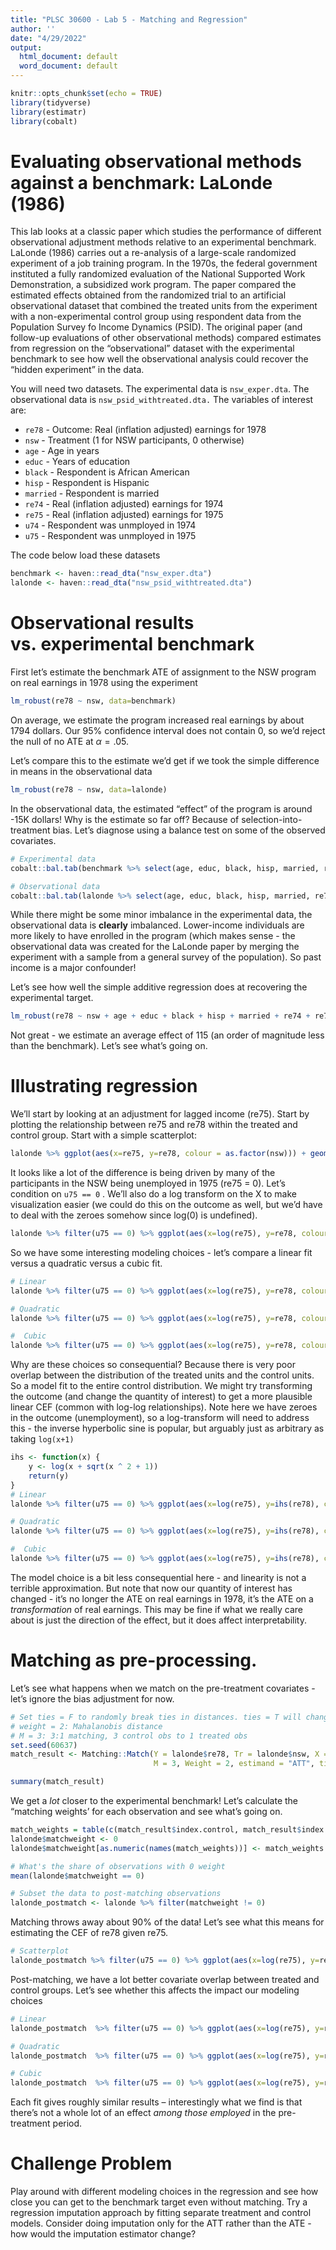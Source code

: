 ```yaml
---
title: "PLSC 30600 - Lab 5 - Matching and Regression"
author: ''
date: "4/29/2022"
output:
  html_document: default
  word_document: default
---
```


```r
knitr::opts_chunk$set(echo = TRUE)
library(tidyverse)
library(estimatr)
library(cobalt)
```

# Evaluating observational methods against a benchmark: LaLonde (1986)

This lab looks at a classic paper which studies the performance of different observational adjustment methods relative to an experimental benchmark. LaLonde (1986) carries out a re-analysis of a large-scale randomized experiment of a job training program. In the 1970s, the federal government instituted a fully randomized evaluation of the National Supported Work Demonstration, a subsidized work program. The paper compared the estimated effects obtained from the randomized trial to an artificial observational dataset that combined the treated units from the experiment with a non-experimental control group using respondent data from the Population Survey fo Income Dynamics (PSID). The original paper (and follow-up evaluations of other observational methods) compared estimates from regression on the "observational" dataset with the experimental benchmark to see how well the observational analysis could recover the "hidden experiment" in the data. 

You will need two datasets. The experimental data is `nsw_exper.dta`. The observational data is `nsw_psid_withtreated.dta.` The variables of interest are:

- `re78` -  Outcome: Real (inflation adjusted) earnings for 1978
- `nsw` -  Treatment (1 for NSW participants, 0 otherwise)
- `age` -  Age in years
- `educ` -  Years of education
- `black` -  Respondent is African American
- `hisp` -  Respondent is Hispanic
- `married` -  Respondent is married
- `re74` -  Real (inflation adjusted) earnings for 1974
- `re75` -  Real (inflation adjusted) earnings for 1975
- `u74` -  Respondent was unmployed in 1974
- `u75` -  Respondent was unmployed in 1975

The code below load these datasets

```r
benchmark <- haven::read_dta("nsw_exper.dta")
lalonde <- haven::read_dta("nsw_psid_withtreated.dta")
```

# Observational results vs. experimental benchmark

First let's estimate the benchmark ATE of assignment to the NSW program on real earnings in 1978 using the experiment

```r
lm_robust(re78 ~ nsw, data=benchmark)
```
On average, we estimate the program increased real earnings by about 1794 dollars. Our 95\% confidence interval does not contain 0, so we'd reject the null of no ATE at $\alpha = .05$.

Let's compare this to the estimate we'd get if we took the simple difference in means in the observational data

```r
lm_robust(re78 ~ nsw, data=lalonde)
```

In the observational data, the estimated "effect" of the program is around -15K dollars! Why is the estimate so far off? Because of selection-into-treatment bias. Let's diagnose using a balance test on some of the observed covariates.

```r
# Experimental data
cobalt::bal.tab(benchmark %>% select(age, educ, black, hisp, married, re74, re75, u74, u75), treat=benchmark$nsw, binary="std", sd.denom="pooled")

# Observational data
cobalt::bal.tab(lalonde %>% select(age, educ, black, hisp, married, re74, re75, u74, u75), treat=lalonde$nsw, binary="std", sd.denom="pooled")

```

While there might be some minor imbalance in the experimental data, the observational data is **clearly** imbalanced. Lower-income individuals are more likely to have enrolled in the program (which makes sense - the observational data was created for the LaLonde paper by merging the experiment with a sample from a general survey of the population). So past income is a major confounder! 

Let's see how well the simple additive regression does at recovering the experimental target.

```r
lm_robust(re78 ~ nsw + age + educ + black + hisp + married + re74 + re75 + u74 + u75, data=lalonde)
```
Not great - we estimate an average effect of 115 (an order of magnitude less than the benchmark). Let's see what's going on.

# Illustrating regression

We'll start by looking at an adjustment for lagged income (re75). Start by plotting the relationship between re75 and re78 within the treated and control group. Start with a simple scatterplot:

```r
lalonde %>% ggplot(aes(x=re75, y=re78, colour = as.factor(nsw))) + geom_point() + xlab("Real earnings for 1975") + ylab("Real earnings for 1978") + scale_colour_manual("Treatment", values = c("dodgerblue", "darkorange")) + theme_bw()
```

It looks like a lot of the difference is being driven by many of the participants in the NSW being unemployed in 1975 (re75 = 0). Let's condition on `u75 == 0` . We'll also do a log transform on the X to make visualization easier (we could do this on the outcome as well, but we'd have to deal with the zeroes somehow since log(0) is undefined).

```r
lalonde %>% filter(u75 == 0) %>% ggplot(aes(x=log(re75), y=re78, colour = as.factor(nsw))) + geom_point() + xlab("Transformed real earnings for 1975") + ylab("Real earnings for 1978") + scale_colour_manual("Treatment", values = c("dodgerblue", "darkorange")) + theme_bw()
```


So we have some interesting modeling choices - let's compare a linear fit versus a quadratic versus a cubic fit.

```r
# Linear
lalonde %>% filter(u75 == 0) %>% ggplot(aes(x=log(re75), y=re78, colour = as.factor(nsw))) + geom_point(alpha = .1) + geom_smooth(method="lm_robust", formula = y ~ x) + xlab("Transformed real earnings for 1975") + ylab("Real earnings for 1978") + scale_colour_manual("Treatment", values = c("dodgerblue", "darkorange")) + theme_bw()

# Quadratic
lalonde %>% filter(u75 == 0) %>% ggplot(aes(x=log(re75), y=re78, colour = as.factor(nsw))) + geom_point(alpha = .1) + geom_smooth(method="lm_robust", formula = y ~ x + I(x^2)) + xlab("Transformed real earnings for 1975") + ylab("Real earnings for 1978") + scale_colour_manual("Treatment", values = c("dodgerblue", "darkorange")) + theme_bw()

#  Cubic
lalonde %>% filter(u75 == 0) %>% ggplot(aes(x=log(re75), y=re78, colour = as.factor(nsw))) + geom_point(alpha = .1) + geom_smooth(method="lm_robust", formula = y ~ x + I(x^2) + I(x^3)) + xlab("Transformed real earnings for 1975") + ylab("Real earnings for 1978") + scale_colour_manual("Treatment", values = c("dodgerblue", "darkorange")) + theme_bw()

```

Why are these choices so consequential? Because there is very poor overlap between the distribution of the treated units and the control units. So a model fit to the entire control distribution. We might try transforming the outcome (and change the quantity of interest) to get a more plausible linear CEF (common with log-log relationships). Note here we have zeroes in the outcome (unemployment), so a log-transform will need to address this - the inverse hyperbolic sine is popular, but arguably just as arbitrary as taking `log(x+1)`

```r
ihs <- function(x) {
    y <- log(x + sqrt(x ^ 2 + 1))
    return(y)
}
# Linear
lalonde %>% filter(u75 == 0) %>% ggplot(aes(x=log(re75), y=ihs(re78), colour = as.factor(nsw))) + geom_point(alpha=.1) + geom_smooth(method="lm_robust", formula = y ~ x) + xlab("Transformed real earnings for 1975") + ylab("Transformed real earnings for 1978") + scale_colour_manual("Treatment", values = c("dodgerblue", "darkorange")) + theme_bw()

# Quadratic
lalonde %>% filter(u75 == 0) %>% ggplot(aes(x=log(re75), y=ihs(re78), colour = as.factor(nsw))) + geom_point(alpha=.1)  + geom_smooth(method="lm_robust", formula = y ~ x + I(x^2)) + xlab("Transformed real earnings for 1975") + ylab("Transformed real earnings for 1978") + scale_colour_manual("Treatment", values = c("dodgerblue", "darkorange")) + theme_bw()

#  Cubic
lalonde %>% filter(u75 == 0) %>% ggplot(aes(x=log(re75), y=ihs(re78), colour = as.factor(nsw))) + geom_point(alpha=.1)  + geom_smooth(method="lm_robust", formula = y ~ x + I(x^2) + I(x^3)) + xlab("Transformed real earnings for 1975") + ylab("Transformed real earnings for 1978") + scale_colour_manual("Treatment", values = c("dodgerblue", "darkorange")) + theme_bw()

```

The model choice is a bit less consequential here - and linearity is not a terrible approximation. But note that now our quantity of interest has changed - it's no longer the ATE on real earnings in 1978, it's the ATE on a *transformation* of real earnings. This may be fine if what we really care about is just the direction of the effect, but it does affect interpretability.

# Matching as pre-processing.

Let's see what happens when we match on the pre-treatment covariates - let's ignore the bias adjustment for now.

```r
# Set ties = F to randomly break ties in distances. ties = T will change M to accomodate ties and increase the number of observations used - with lots of covariates, ties are rare so this doesn't matter much here.
# weight = 2: Mahalanobis distance
# M = 3: 3:1 matching, 3 control obs to 1 treated obs
set.seed(60637) 
match_result <- Matching::Match(Y = lalonde$re78, Tr = lalonde$nsw, X = lalonde %>% dplyr::select(age, educ, black, hisp, married, re74, re75, u74, u75),
                                M = 3, Weight = 2, estimand = "ATT", ties = F)

summary(match_result)
```
We get a *lot* closer to the experimental benchmark! Let's calculate the "matching weights' for each observation and see what's going on.

```r
match_weights = table(c(match_result$index.control, match_result$index.treated))/3 
lalonde$matchweight <- 0
lalonde$matchweight[as.numeric(names(match_weights))] <- match_weights # match_weights is the weight for each row number - this is a quick trick to assign the weights to the right rows

# What's the share of observations with 0 weight
mean(lalonde$matchweight == 0)

# Subset the data to post-matching observations
lalonde_postmatch <- lalonde %>% filter(matchweight != 0)

``` 
Matching throws away about 90\% of the data! Let's see what this means for estimating the CEF of re78 given re75.

```r
# Scatterplot
lalonde_postmatch %>% filter(u75 == 0) %>% ggplot(aes(x=log(re75), y=re78, colour = as.factor(nsw), size = matchweight)) + geom_point() +  xlab("Transformed real earnings for 1975") + ylab("Real earnings for 1978") + scale_colour_manual("Treatment", values = c("dodgerblue", "darkorange")) + theme_bw()
```

Post-matching, we have a lot better covariate overlap between treated and control groups. Let's see whether this affects the impact our modeling choices

```r
# Linear
lalonde_postmatch  %>% filter(u75 == 0) %>% ggplot(aes(x=log(re75), y=re78, colour = as.factor(nsw), size = matchweight, weight=matchweight)) + geom_point(aes(size=matchweight)) + geom_smooth(method="lm_robust", formula = y ~ x, size=1) + xlab("Transformed real earnings for 1975") + ylab("Real earnings for 1978") + scale_colour_manual("Treatment", values = c("dodgerblue", "darkorange")) + theme_bw()

# Quadratic
lalonde_postmatch  %>% filter(u75 == 0) %>% ggplot(aes(x=log(re75), y=re78, colour = as.factor(nsw), size = matchweight, weight=matchweight)) + geom_point(aes(size=matchweight)) + geom_smooth(method="lm_robust", formula = y ~ x + I(x^2), size=1) + xlab("Transformed real earnings for 1975") + ylab("Real earnings for 1978") + scale_colour_manual("Treatment", values = c("dodgerblue", "darkorange")) + theme_bw()

# Cubic
lalonde_postmatch  %>% filter(u75 == 0) %>% ggplot(aes(x=log(re75), y=re78, colour = as.factor(nsw), size = matchweight, weight=matchweight)) + geom_point(aes(size=matchweight)) + geom_smooth(method="lm_robust", formula = y ~ x + I(x^2) + I(x^3), size=1) + xlab("Transformed real earnings for 1975") + ylab("Real earnings for 1978") + scale_colour_manual("Treatment", values = c("dodgerblue", "darkorange")) + theme_bw()


```

Each fit gives roughly similar results -- interestingly what we find is that there's not a whole lot of an effect *among those employed* in the pre-treatment period.

# Challenge Problem

Play around with different modeling choices in the regression and see how close you can get to the benchmark target even without matching. Try a regression imputation approach by fitting separate treatment and control models. Consider doing imputation only for the ATT rather than the ATE - how would the imputation estimator change?